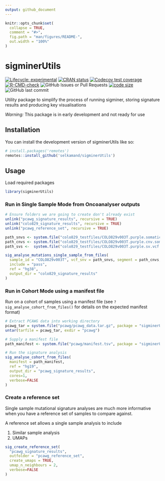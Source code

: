 ```yaml
---
output: github_document
---
```


<!-- README.md is generated from README.Rmd. Please edit that file -->

```r
knitr::opts_chunk$set(
  collapse = TRUE,
  comment = "#>",
  fig.path = "man/figures/README-",
  out.width = "100%"
)
```

# sigminerUtils

<!-- badges: start -->
[![Lifecycle: experimental](https://img.shields.io/badge/lifecycle-experimental-orange.svg)](https://lifecycle.r-lib.org/articles/stages.html#experimental)
[![CRAN status](https://www.r-pkg.org/badges/version/sigminerUtils)](https://CRAN.R-project.org/package=sigminerUtils)
[![Codecov test coverage](https://codecov.io/gh/selkamand/sigminerUtils/branch/master/graph/badge.svg)](https://app.codecov.io/gh/selkamand/sigminerUtils?branch=master)
[![R-CMD-check](https://github.com/selkamand/sigminerUtils/actions/workflows/R-CMD-check.yaml/badge.svg)](https://github.com/selkamand/sigminerUtils/actions/workflows/R-CMD-check.yaml)
![GitHub Issues or Pull Requests](https://img.shields.io/github/issues-closed/selkamand/sigminerUtils)
[![code size](https://img.shields.io/github/languages/code-size/selkamand/sigminerUtils.svg)](https://github.com/selkamand/sigminerUtils)
![GitHub last commit](https://img.shields.io/github/last-commit/selkamand/sigminerUtils)
<!-- badges: end -->


Utility package to simplify the process of running sigminer, storing signature results and producing key visualisations

*Warning:* This package is in early development and not ready for use


## Installation

You can install the development version of sigminerUtils like so:

``` r
# install.packages('remotes')
remotes::install_github('selkamand/sigminerUtils')
```

## Usage

Load required packages

```r
library(sigminerUtils)
```

### Run in Single Sample Mode from Oncoanalyser outputs

```r

# Ensure folders we are going to create don't already exist
unlink("pcawg_signature_results", recursive = TRUE)
unlink("colo829_signature_results", recursive = TRUE)
unlink("pcawg_reference_set", recursive = TRUE)
```

```r
path_snvs <- system.file("colo829_testfiles/COLO829v003T.purple.somatic.vcf.gz", package = "sigminerUtils")
path_cnvs <- system.file("colo829_testfiles/COLO829v003T.purple.cnv.somatic.tsv", package = "sigminerUtils")
path_svs <-  system.file("colo829_testfiles/COLO829v003T.purple.sv.vcf.gz", package = "sigminerUtils")

sig_analyse_mutations_single_sample_from_files(
  sample_id = "COLO829v003T", vcf_snv = path_snvs, segment = path_cnvs, vcf_sv = path_svs,
  include = "pass",
  ref = "hg38",
  output_dir = "colo829_signature_results"
)
```


### Run in Cohort Mode using a manifest file

Run on a cohort of samples using a manifest file (see `?sig_analyse_cohort_from_files()` for details on the expected manifest format)

```r
# Extract PCAWG data into working directory
pcawg_tar = system.file("pcawg/pcawg_data.tar.gz", package = "sigminerUtils")
untar(tarfile = pcawg_tar, exdir = "pcawg")

# Supply a manifest file
path_manifest <- system.file("pcawg/manifest.tsv", package = "sigminerUtils")

# Run the signature analysis
sig_analyse_cohort_from_files(
  manifest = path_manifest,
  ref = "hg19",
  output_dir = "pcawg_signature_results", 
  cores=1, 
  verbose=FALSE
) 
```

### Create a reference set

Single sample mutational signature analyses are much more informative when you
have a reference set of samples to compare against.

A reference set allows a single sample analysis to include

1. Similar sample analysis
2. UMAPs

```r
sig_create_reference_set(
  "pcawg_signature_results", 
  outfolder = "pcawg_reference_set", 
  create_umaps = TRUE, 
  umap_n_neighbours = 2,
  verbose=FALSE
)
```
